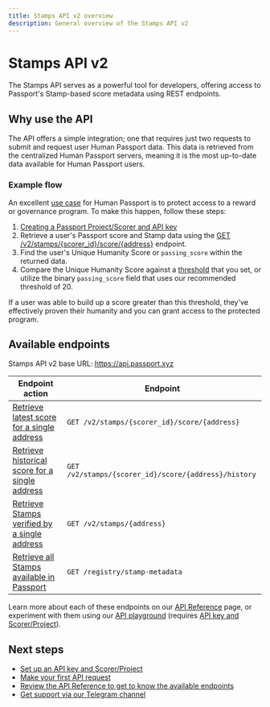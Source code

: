 ```yaml
---
title: Stamps API v2 overview
description: General overview of the Stamps API v2
---
```


# Stamps API v2

The Stamps API serves as a powerful tool for developers, offering access to Passport's Stamp-based score metadata using REST endpoints.

## Why use the API

The API offers a simple integration; one that requires just two requests to submit and request user Human Passport data. This data is retrieved from the centralized Human Passport servers, meaning it is the most up-to-date data available for Human Passport users. 

### Example flow

An excellent [use case](/overview/use-cases) for Human Passport is to protect access to a reward or governance program. To make this happen, follow these steps:

1. [Creating a Passport Project/Scorer and API key](/building-with-passport/stamps/passport-api/getting-access)
2. Retrieve a user's Passport score and Stamp data using the [GET /v2/stamps/\{scorer_id\}/score/\{address\}](/building-with-passport/stamps/passport-api/api-reference#retrieve-latest-score-for-a-single-address) endpoint. 
3. Find the user's Unique Humanity Score or `passing_score` within the returned data. 
3. Compare the Unique Humanity Score against a [threshold](../major-concepts/scoring-thresholds) that you set, or utilize the binary `passing_score` field that uses our recommended threshold of 20. 

If a user was able to build up a score greater than this threshold, they've effectively proven their humanity and you can grant access to the protected program. 

## Available endpoints

Stamps API v2 base URL: https://api.passport.xyz

| Endpoint action                                 | Endpoint                                    |
| ----------------------------------------------- | ------------------------------------------- |
| [Retrieve latest score for a single address](/building-with-passport/stamps/passport-api/api-reference#retrieve-latest-score-for-a-single-address) | `GET /v2/stamps/{scorer_id}/score/{address}` |
| [Retrieve historical score for a single address](/building-with-passport/stamps/passport-api/api-reference#retrieve-historical-score-for-a-single-address) | `GET /v2/stamps/{scorer_id}/score/{address}/history`           |
| [Retrieve Stamps verified by a single address](/building-with-passport/stamps/passport-api/api-reference#retrieve-stamps-verified-by-a-single-address) | `GET /v2/stamps/{address}`            |
| [Retrieve all Stamps available in Passport](/building-with-passport/stamps/passport-api/api-reference#retrieve-all-stamps-available-in-passport) | `GET /registry/stamp-metadata`              |

Learn more about each of these endpoints on our [API Reference](/building-with-passport/stamps/passport-api/api-reference) page, or experiment with them using our [API playground](https://api.passport.xyz/v2/docs) (requires [API key and Scorer/Project](/building-with-passport/stamps/passport-api/getting-access)).

## Next steps

* [Set up an API key and Scorer/Project](/building-with-passport/stamps/passport-api/getting-access)
* [Make your first API request](/building-with-passport/stamps/passport-api/quick-start-guide)
* [Review the API Reference to get to know the available endpoints](/building-with-passport/stamps/passport-api/api-reference)
* [Get support via our Telegram channel](https://t.me/+Mcp9RsRV7tVmYjZh)
